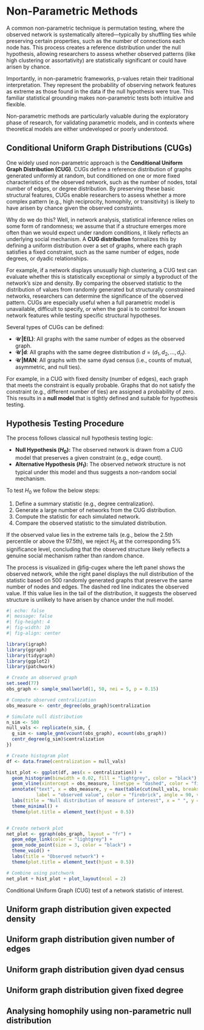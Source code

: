 # Non-Parametric Methods

A common non-parametric technique is permutation testing, where the observed network is systematically altered—typically by shuffling ties while preserving certain properties, such as the number of connections each node has. This process creates a reference distribution under the null hypothesis, allowing researchers to assess whether observed patterns (like high clustering or assortativity) are statistically significant or could have arisen by chance.

Importantly, in non-parametric frameworks, p-values retain their traditional interpretation. They represent the probability of observing network features as extreme as those found in the data if the null hypothesis were true. This familiar statistical grounding makes non-parametric tests both intuitive and flexible.

Non-parametric methods are particularly valuable during the exploratory phase of research, for validating parametric models, and in contexts where theoretical models are either undeveloped or poorly understood.

## Conditional Uniform Graph Distributions (CUGs)

One widely used non-parametric approach is the **Conditional Uniform Graph Distribution (CUG)**. CUGs define a reference distribution of graphs generated uniformly at random, but conditioned on one or more fixed characteristics of the observed network, such as the number of nodes, total number of edges, or degree distribution. By preserving these basic structural features, CUGs enable researchers to assess whether a more complex pattern (e.g., high reciprocity, homophily, or transitivity) is likely to have arisen by chance given the observed constraints.

Why do we do this? Well, in network analysis, statistical inference relies on some form of randomness; we assume that if a structure emerges more often than we would expect under random conditions, it likely reflects an underlying social mechanism. A **CUG distribution** formalizes this by defining a uniform distribution over a set of graphs, where each graph satisfies a fixed constraint, such as the same number of edges, node degrees, or dyadic relationships.

For example, if a network displays unusually high clustering, a CUG test can evaluate whether this is statistically exceptional or simply a byproduct of the network's size and density. By comparing the observed statistic to the distribution of values from randomly generated but structurally constrained networks, researchers can determine the significance of the observed pattern. CUGs are especially useful when a full parametric model is unavailable, difficult to specify, or when the goal is to control for known network features while testing specific structural hypotheses.

Several types of CUGs can be defined:

- **𝒰 |E(L)**: All graphs with the same number of edges as the observed graph.
- **𝒰 |d**: All graphs with the same degree distribution $d = (d_1, d_2, ..., d_n)$.
- **𝒰 |MAN**: All graphs with the same dyad census (i.e., counts of mutual, asymmetric, and null ties).

For example, in a CUG with fixed density (number of edges), each graph that meets the constraint is equally probable. Graphs that do not satisfy the constraint (e.g., different number of ties) are assigned a probability of zero. This results in a **null model** that is tightly defined and suitable for hypothesis testing.



## Hypothesis Testing Procedure

The process follows classical null hypothesis testing logic:

- **Null Hypothesis ($H_{0}$):**  The observed network is drawn from a CUG model that preserves a given constraint (e.g., edge count).
- **Alternative Hypothesis ($H_{1}$):** The observed network structure is not typical under this model and thus suggests a non-random social mechanism.

To test $H_0$ we follow the below steps:

1. Define a summary statistic (e.g., degree centralization).
2. Generate a large number of networks from the CUG distribution.
3. Compute the statistic for each simulated network.
4. Compare the observed statistic to the simulated distribution.

If the observed value lies in the extreme tails (e.g., below the 2.5th percentile or above the 97.5th), we reject $H_{0}$ at the corresponding 5% significance level, concluding that the observed structure likely reflects a genuine social mechanism rather than random chance. 

The process is visualized in @fig-cugex where the left panel shows the observed network, while the right panel displays the null distribution of the statistic based on 500 randomly generated graphs that preserve the same number of nodes and edges. The dashed red line indicates the observed value. If this value lies in the tail of the distribution, it suggests the observed structure is unlikely to have arisen by chance under the null model.

::: {#fig-cugex .center}
```r
#| echo: false
#| message: false
#| fig-height: 4
#| fig-width: 10
#| fig-align: center

library(igraph)
library(ggraph)
library(tidygraph)
library(ggplot2)
library(patchwork)  

# Create an observed graph
set.seed(77)
obs_graph <- sample_smallworld(1, 50, nei = 5, p = 0.15)

# Compute observed centralization
obs_measure <- centr_degree(obs_graph)$centralization

# Simulate null distribution
n_sim <- 500
null_vals <- replicate(n_sim, {
  g_sim <- sample_gnm(vcount(obs_graph), ecount(obs_graph))
  centr_degree(g_sim)$centralization
})

# Create histogram plot
df <- data.frame(centralization = null_vals)

hist_plot <- ggplot(df, aes(x = centralization)) +
  geom_histogram(binwidth = 0.02, fill = "lightgrey", color = "black") +
  geom_vline(xintercept = obs_measure, linetype = "dashed", color = "firebrick", linewidth = 1.2) +
  annotate("text", x = obs_measure, y = max(table(cut(null_vals, breaks = 30))) + 2,
           label = "observed value", color = "firebrick", angle = 90, vjust = -0.5,  hjust = 1) +
  labs(title = "Null distribution of measure of interest", x = " ", y = "Frequency") +
  theme_minimal() +
  theme(plot.title = element_text(hjust = 0.5)) 


# Create network plot
net_plot <- ggraph(obs_graph, layout = "fr") +
  geom_edge_link(color = "lightgrey") +
  geom_node_point(size = 3, color = "black") +
  theme_void() +
  labs(title = "Observed network") +
  theme(plot.title = element_text(hjust = 0.5))

# Combine using patchwork
net_plot + hist_plot + plot_layout(ncol = 2)

```
Conditional Uniform Graph (CUG) test of a network statistic of interest.


:::

##  Uniform graph distribution given expected density

## Uniform graph distribution given number of edges

## Uniform graph distribution given dyad census

## Uniform graph distribution given fixed degree 

## Analysing homophily using non-parametric null distribution

